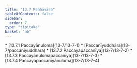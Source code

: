 ```yaml
---
title: "13.7 Pañhāvāra"
tableOfContents: false
sidebar:
  order: 7
type: "tipitaka"
basket: "ab"
---
```



<DynamicBreadcrumb />



<TableOfContents>
* [13.7.1 Paccayānuloma](13-7/13-7-1)
* [Paccanīyuddhāra](13-7/paccaniyuddhara)
* [13.7.2 Paccayapaccanīya](13-7/13-7-2)
* [13.7.3 Paccayānulomapaccanīya](13-7/13-7-3)
* [13.7.4 Paccayapaccanīyānuloma](13-7/13-7-4)
</TableOfContents>